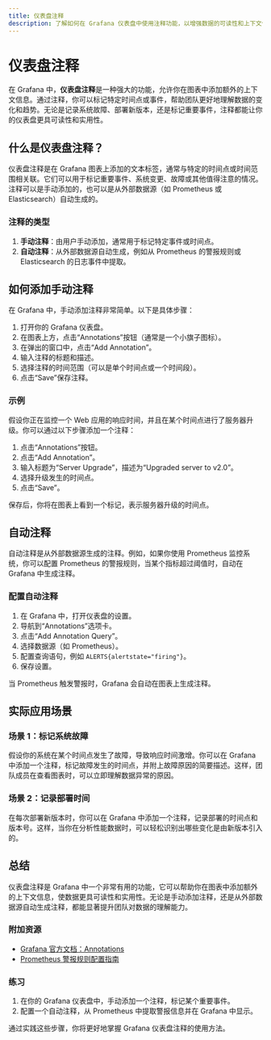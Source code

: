 ```yaml
---
title: 仪表盘注释
description: 了解如何在 Grafana 仪表盘中使用注释功能，以增强数据的可读性和上下文信息。
---
```


# 仪表盘注释

在 Grafana 中，**仪表盘注释**是一种强大的功能，允许你在图表中添加额外的上下文信息。通过注释，你可以标记特定时间点或事件，帮助团队更好地理解数据的变化和趋势。无论是记录系统故障、部署新版本，还是标记重要事件，注释都能让你的仪表盘更具可读性和实用性。

## 什么是仪表盘注释？

仪表盘注释是在 Grafana 图表上添加的文本标签，通常与特定的时间点或时间范围相关联。它们可以用于标记重要事件、系统变更、故障或其他值得注意的情况。注释可以是手动添加的，也可以是从外部数据源（如 Prometheus 或 Elasticsearch）自动生成的。

### 注释的类型

1. **手动注释**：由用户手动添加，通常用于标记特定事件或时间点。
2. **自动注释**：从外部数据源自动生成，例如从 Prometheus 的警报规则或 Elasticsearch 的日志事件中提取。

## 如何添加手动注释

在 Grafana 中，手动添加注释非常简单。以下是具体步骤：

1. 打开你的 Grafana 仪表盘。
2. 在图表上方，点击“Annotations”按钮（通常是一个小旗子图标）。
3. 在弹出的窗口中，点击“Add Annotation”。
4. 输入注释的标题和描述。
5. 选择注释的时间范围（可以是单个时间点或一个时间段）。
6. 点击“Save”保存注释。

### 示例

假设你正在监控一个 Web 应用的响应时间，并且在某个时间点进行了服务器升级。你可以通过以下步骤添加一个注释：

1. 点击“Annotations”按钮。
2. 点击“Add Annotation”。
3. 输入标题为“Server Upgrade”，描述为“Upgraded server to v2.0”。
4. 选择升级发生的时间点。
5. 点击“Save”。

保存后，你将在图表上看到一个标记，表示服务器升级的时间点。

## 自动注释

自动注释是从外部数据源生成的注释。例如，如果你使用 Prometheus 监控系统，你可以配置 Prometheus 的警报规则，当某个指标超过阈值时，自动在 Grafana 中生成注释。

### 配置自动注释

1. 在 Grafana 中，打开仪表盘的设置。
2. 导航到“Annotations”选项卡。
3. 点击“Add Annotation Query”。
4. 选择数据源（如 Prometheus）。
5. 配置查询语句，例如 `ALERTS{alertstate="firing"}`。
6. 保存设置。

当 Prometheus 触发警报时，Grafana 会自动在图表上生成注释。

## 实际应用场景

### 场景 1：标记系统故障

假设你的系统在某个时间点发生了故障，导致响应时间激增。你可以在 Grafana 中添加一个注释，标记故障发生的时间点，并附上故障原因的简要描述。这样，团队成员在查看图表时，可以立即理解数据异常的原因。

### 场景 2：记录部署时间

在每次部署新版本时，你可以在 Grafana 中添加一个注释，记录部署的时间点和版本号。这样，当你在分析性能数据时，可以轻松识别出哪些变化是由新版本引入的。

## 总结

仪表盘注释是 Grafana 中一个非常有用的功能，它可以帮助你在图表中添加额外的上下文信息，使数据更具可读性和实用性。无论是手动添加注释，还是从外部数据源自动生成注释，都能显著提升团队对数据的理解能力。

### 附加资源

- [Grafana 官方文档：Annotations](https://grafana.com/docs/grafana/latest/dashboards/annotations/)
- [Prometheus 警报规则配置指南](https://prometheus.io/docs/alerting/latest/configuration/)

### 练习

1. 在你的 Grafana 仪表盘中，手动添加一个注释，标记某个重要事件。
2. 配置一个自动注释，从 Prometheus 中提取警报信息并在 Grafana 中显示。

通过实践这些步骤，你将更好地掌握 Grafana 仪表盘注释的使用方法。